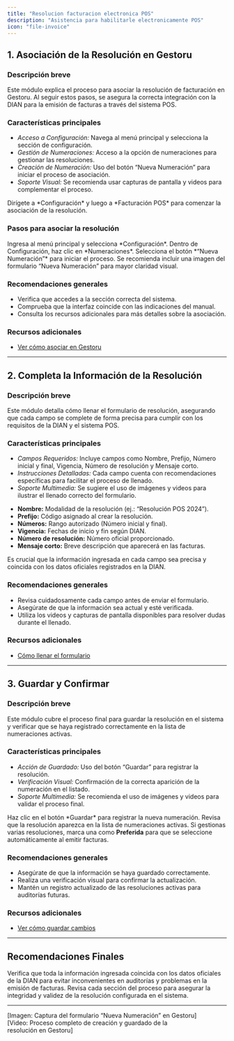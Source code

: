 ```yaml
---
title: "Resolucion facturacion electronica POS"
description: "Asistencia para habilitarle electronicamente POS"
icon: "file-invoice"
---
```


## 1. Asociación de la Resolución en Gestoru

### Descripción breve
Este módulo explica el proceso para asociar la resolución de facturación en Gestoru. Al seguir estos pasos, se asegura la correcta integración con la DIAN para la emisión de facturas a través del sistema POS.

### Características principales
- *Acceso a Configuración:* Navega al menú principal y selecciona la sección de configuración.
- *Gestión de Numeraciones:* Acceso a la opción de numeraciones para gestionar las resoluciones.
- *Creación de Numeración:* Uso del botón “Nueva Numeración” para iniciar el proceso de asociación.
- *Soporte Visual:* Se recomienda usar capturas de pantalla y videos para complementar el proceso.

<Card title="Acceso Rápido">
  Dirígete a *Configuración* y luego a *Facturación POS* para comenzar la asociación de la resolución.
</Card>

### Pasos para asociar la resolución
<Steps>
  <Step title="Acceder a Configuración">
    Ingresa al menú principal y selecciona *Configuración*.
  </Step>
  <Step title="Entrar a Facturación POS">
    Dentro de Configuración, haz clic en *Numeraciones*.
  </Step>
  <Step title="Crear Nueva Numeración">
    Selecciona el botón *“Nueva Numeración”* para iniciar el proceso.
  </Step>
</Steps>

<Note>
  Se recomienda incluir una imagen del formulario “Nueva Numeración” para mayor claridad visual.
</Note>

### Recomendaciones generales
- Verifica que accedes a la sección correcta del sistema.
- Comprueba que la interfaz coincide con las indicaciones del manual.
- Consulta los recursos adicionales para más detalles sobre la asociación.

### Recursos adicionales
- [Ver cómo asociar en Gestoru](https://ayuda.gestoru.com/ayuda/facturacion-pos/resolucion/gestoru)

---

## 2. Completa la Información de la Resolución

### Descripción breve
Este módulo detalla cómo llenar el formulario de resolución, asegurando que cada campo se complete de forma precisa para cumplir con los requisitos de la DIAN y el sistema POS.

### Características principales
- *Campos Requeridos:* Incluye campos como Nombre, Prefijo, Número inicial y final, Vigencia, Número de resolución y Mensaje corto.
- *Instrucciones Detalladas:* Cada campo cuenta con recomendaciones específicas para facilitar el proceso de llenado.
- *Soporte Multimedia:* Se sugiere el uso de imágenes y videos para ilustrar el llenado correcto del formulario.

<Card title="Campos Clave del Formulario">
  <ul>
    <li><strong>Nombre:</strong> Modalidad de la resolución (ej.: “Resolución POS 2024”).</li>
    <li><strong>Prefijo:</strong> Código asignado al crear la resolución.</li>
    <li><strong>Números:</strong> Rango autorizado (Número inicial y final).</li>
    <li><strong>Vigencia:</strong> Fechas de inicio y fin según DIAN.</li>
    <li><strong>Número de resolución:</strong> Número oficial proporcionado.</li>
    <li><strong>Mensaje corto:</strong> Breve descripción que aparecerá en las facturas.</li>
  </ul>
</Card>

<Info>
  Es crucial que la información ingresada en cada campo sea precisa y coincida con los datos oficiales registrados en la DIAN.
</Info>

### Recomendaciones generales
- Revisa cuidadosamente cada campo antes de enviar el formulario.
- Asegúrate de que la información sea actual y esté verificada.
- Utiliza los videos y capturas de pantalla disponibles para resolver dudas durante el llenado.

### Recursos adicionales
- [Cómo llenar el formulario](https://ayuda.gestoru.com/ayuda/facturacion-pos/resolucion/formulario)

---

## 3. Guardar y Confirmar

### Descripción breve
Este módulo cubre el proceso final para guardar la resolución en el sistema y verificar que se haya registrado correctamente en la lista de numeraciones activas.

### Características principales
- *Acción de Guardado:* Uso del botón “Guardar” para registrar la resolución.
- *Verificación Visual:* Confirmación de la correcta aparición de la numeración en el listado.
- *Soporte Multimedia:* Se recomienda el uso de imágenes y videos para validar el proceso final.

<Steps>
  <Step title="Guardar la Resolución">
    Haz clic en el botón *Guardar* para registrar la nueva numeración.
  </Step>
  <Step title="Verificar el Registro">
    Revisa que la resolución aparezca en la lista de numeraciones activas.
  </Step>
</Steps>

<Tip>
  Si gestionas varias resoluciones, marca una como <strong>Preferida</strong> para que se seleccione automáticamente al emitir facturas.
</Tip>

### Recomendaciones generales
- Asegúrate de que la información se haya guardado correctamente.
- Realiza una verificación visual para confirmar la actualización.
- Mantén un registro actualizado de las resoluciones activas para auditorías futuras.

### Recursos adicionales
- [Ver cómo guardar cambios](https://ayuda.gestoru.com/ayuda/facturacion-pos/resolucion/guardar)

---

## Recomendaciones Finales

<Warning>
  Verifica que toda la información ingresada coincida con los datos oficiales de la DIAN para evitar inconvenientes en auditorías y problemas en la emisión de facturas.
</Warning>

<Check>
  Revisa cada sección del proceso para asegurar la integridad y validez de la resolución configurada en el sistema.
</Check>

---

[Imagen: Captura del formulario “Nueva Numeración” en Gestoru]  
[Video: Proceso completo de creación y guardado de la resolución en Gestoru]
